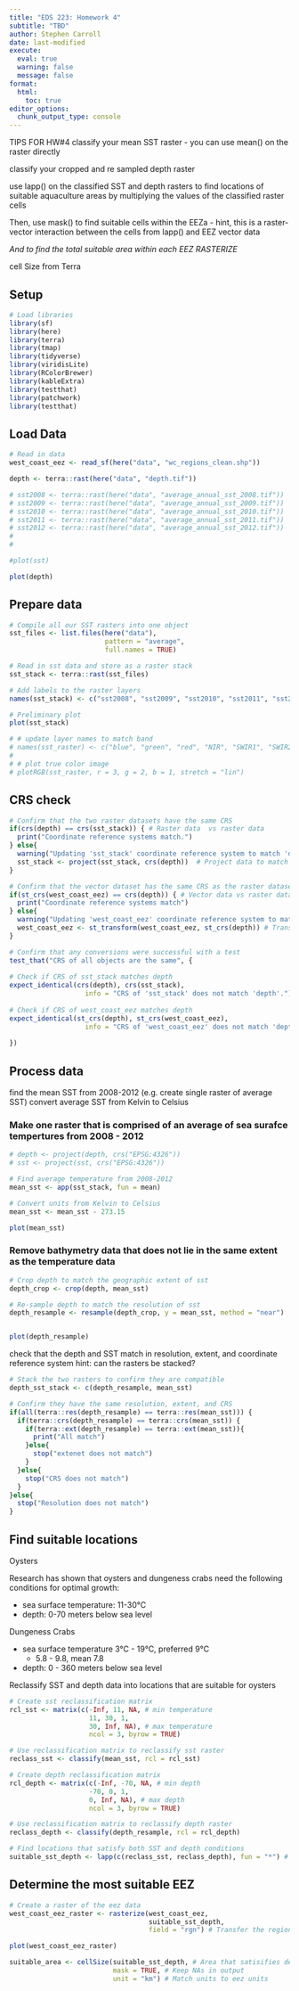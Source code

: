 ```yaml
---
title: "EDS 223: Homework 4"
subtitle: "TBD"
author: Stephen Carroll
date: last-modified
execute: 
  eval: true
  warning: false
  message: false
format:
  html:
    toc: true
editor_options: 
  chunk_output_type: console
---
```


TIPS FOR HW#4
classify your mean SST raster
- you can use mean() on the raster directly

classify your cropped and re sampled depth raster

use lapp() on the classified SST and depth rasters to find locations of suitable aquaculture areas by multiplying the values of the classified raster cells

Then, use mask() to find suitable cells within the EEZa
- hint, this is a raster-vector interaction between the cells from lapp() and EEZ vector data

*And to find the total suitable area within each EEZ
RASTERIZE*

cell Size from Terra

## Setup
```r
# Load libraries
library(sf)
library(here)
library(terra)
library(tmap)
library(tidyverse)
library(viridisLite)
library(RColorBrewer)
library(kableExtra)
library(testthat)
library(patchwork)
library(testthat)
```

## Load Data
```r
# Read in data 
west_coast_eez <- read_sf(here("data", "wc_regions_clean.shp"))

depth <- terra::rast(here("data", "depth.tif"))


```


```r
# sst2008 <- terra::rast(here("data", "average_annual_sst_2008.tif"))
# sst2009 <- terra::rast(here("data", "average_annual_sst_2009.tif"))
# sst2010 <- terra::rast(here("data", "average_annual_sst_2010.tif"))
# sst2011 <- terra::rast(here("data", "average_annual_sst_2011.tif"))
# sst2012 <- terra::rast(here("data", "average_annual_sst_2012.tif"))
# 
# 

#plot(sst)
```

```r
plot(depth)
```


## Prepare data
```r
# Compile all our SST rasters into one object
sst_files <- list.files(here("data"), 
                        pattern = "average", 
                        full.names = TRUE)

# Read in sst data and store as a raster stack
sst_stack <- terra::rast(sst_files)

# Add labels to the raster layers
names(sst_stack) <- c("sst2008", "sst2009", "sst2010", "sst2011", "sst2012")

# Preliminary plot
plot(sst_stack)

# # update layer names to match band
# names(sst_raster) <- c("blue", "green", "red", "NIR", "SWIR1", "SWIR2")
# 
# # plot true color image
# plotRGB(sst_raster, r = 3, g = 2, b = 1, stretch = "lin")
```

## CRS check

```r
# Confirm that the two raster datasets have the same CRS
if(crs(depth) == crs(sst_stack)) { # Raster data  vs raster data
  print("Coordinate reference systems match.")
} else{
  warning("Updating 'sst_stack' coordinate reference system to match 'depth.'")
  sst_stack <- project(sst_stack, crs(depth))  # Project data to match
}

# Confirm that the vector dataset has the same CRS as the raster dataset
if(st_crs(west_coast_eez) == crs(depth)) { # Vector data vs raster data
  print("Coordinate reference systems match")
} else{
  warning("Updating 'west_coast_eez' coordinate reference system to match 'depth'.")
  west_coast_eez <- st_transform(west_coast_eez, st_crs(depth)) # Transform data to match
}
```

```r
# Confirm that any conversions were successful with a test
test_that("CRS of all objects are the same", {
  
# Check if CRS of sst_stack matches depth
expect_identical(crs(depth), crs(sst_stack), 
                   info = "CRS of 'sst_stack' does not match 'depth'.")
  
# Check if CRS of west_coast_eez matches depth
expect_identical(st_crs(depth), st_crs(west_coast_eez), 
                   info = "CRS of 'west_coast_eez' does not match 'depth'.")
  
})
```

## Process data
find the mean SST from 2008-2012 (e.g. create single raster of average SST)
convert average SST from Kelvin to Celsius

### Make one raster that is comprised of an average of sea surafce tempertures from 2008 - 2012
```r
# depth <- project(depth, crs("EPSG:4326"))
# sst <- project(sst, crs("EPSG:4326"))

# Find average temperature from 2008-2012
mean_sst <- app(sst_stack, fun = mean)

# Convert units from Kelvin to Celsius
mean_sst <- mean_sst - 273.15

plot(mean_sst)
```


### Remove bathymetry data that does not lie in the same extent as the temperature data
```r
# Crop depth to match the geographic extent of sst
depth_crop <- crop(depth, mean_sst)

# Re-sample depth to match the resolution of sst
depth_resample <- resample(depth_crop, y = mean_sst, method = "near")


plot(depth_resample)
```

check that the depth and SST match in resolution, extent, and coordinate reference system
hint: can the rasters be stacked?
```r
# Stack the two rasters to confirm they are compatible
depth_sst_stack <- c(depth_resample, mean_sst)

# Confirm they have the same resolution, extent, and CRS
if(all(terra::res(depth_resample) == terra::res(mean_sst))) {
  if(terra::crs(depth_resample) == terra::crs(mean_sst)) {
    if(terra::ext(depth_resample) == terra::ext(mean_sst)){
      print("All match")
    }else{
      stop("extenet does not match")
    }
  }else{
    stop("CRS does not match")
  }
}else{
  stop("Resolution does not match")
}
```

## Find suitable locations

Oysters

Research has shown that oysters and dungeness crabs need the following conditions for optimal growth:

- sea surface temperature: 11-30°C
- depth: 0-70 meters below sea level

Dungeness Crabs

- sea surface temperature 3°C - 19°C, preferred 9°C
  -  5.8 - 9.8, mean 7.8
- depth: 0 - 360 meters below sea level




Reclassify SST and depth data into locations that are suitable for oysters

```r
# Create sst reclassification matrix
rcl_sst <- matrix(c(-Inf, 11, NA, # min temperature
                    11, 30, 1, 
                    30, Inf, NA), # max temperature
                    ncol = 3, byrow = TRUE)

# Use reclassification matrix to reclassify sst raster
reclass_sst <- classify(mean_sst, rcl = rcl_sst)
```

```r
# Create depth reclassification matrix
rcl_depth <- matrix(c(-Inf, -70, NA, # min depth
                    -70, 0, 1, 
                    0, Inf, NA), # max depth
                    ncol = 3, byrow = TRUE)

# Use reclassification matrix to reclassify depth raster
reclass_depth <- classify(depth_resample, rcl = rcl_depth)
```


```r
# Find locations that satisfy both SST and depth conditions
suitable_sst_depth <- lapp(c(reclass_sst, reclass_depth), fun = "*") # Use multiply function. Only cells that both have a 1 will remain a 1

```

## Determine the most suitable EEZ

```r
# Create a raster of the eez data
west_coast_eez_raster <- rasterize(west_coast_eez, 
                                   suitable_sst_depth, 
                                   field = "rgn") # Transfer the region variable 

plot(west_coast_eez_raster)

```

```r
suitable_area <- cellSize(suitable_sst_depth, # Area that satisifies depth and temperature parameters
                          mask = TRUE, # Keep NAs in output
                          unit = "km") # Match units to eez units
```



